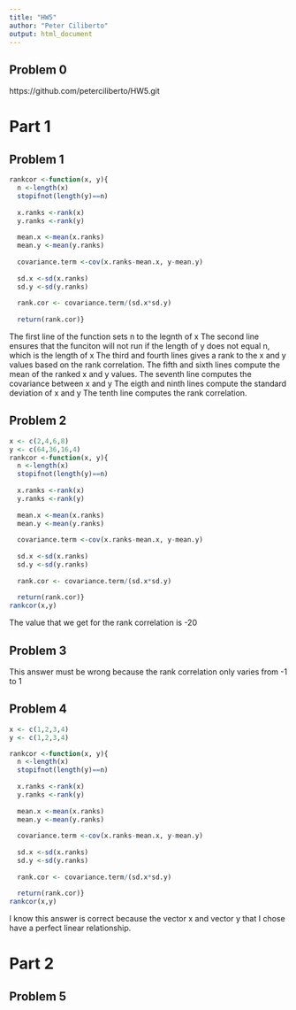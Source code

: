 ```yaml
---
title: "HW5"
author: "Peter Ciliberto"
output: html_document
---
```


## Problem 0 

https://github.com/peterciliberto/HW5.git

# Part 1

## Problem 1 

```r
rankcor <-function(x, y){
  n <-length(x)
  stopifnot(length(y)==n)
  
  x.ranks <-rank(x)
  y.ranks <-rank(y)
  
  mean.x <-mean(x.ranks)
  mean.y <-mean(y.ranks)
  
  covariance.term <-cov(x.ranks-mean.x, y-mean.y)
  
  sd.x <-sd(x.ranks)
  sd.y <-sd(y.ranks)
  
  rank.cor <- covariance.term/(sd.x*sd.y)
  
  return(rank.cor)}
```

The first line of the function sets n to the legnth of x
The second line ensures that the funciton will not run if the length of y does not equal n, which is the length of x
The third and fourth lines gives a rank to the x and y values based on the rank correlation.
The fifth and sixth lines compute the mean of the ranked x and y values.
The seventh line computes the covariance between x and y 
The eigth and ninth lines compute the standard deviation of x and y 
The tenth line computes the rank correlation.

## Problem 2

```r
x <- c(2,4,6,8)
y <- c(64,36,16,4)
rankcor <-function(x, y){
  n <-length(x)
  stopifnot(length(y)==n)
  
  x.ranks <-rank(x)
  y.ranks <-rank(y)
  
  mean.x <-mean(x.ranks)
  mean.y <-mean(y.ranks)
  
  covariance.term <-cov(x.ranks-mean.x, y-mean.y)
  
  sd.x <-sd(x.ranks)
  sd.y <-sd(y.ranks)
  
  rank.cor <- covariance.term/(sd.x*sd.y)
  
  return(rank.cor)}
rankcor(x,y)
```

The value that we get for the rank correlation is -20

## Problem 3 

This answer must be wrong because the rank correlation only varies from -1 to 1

## Problem 4 
 
```r
x <- c(1,2,3,4)
y <- c(1,2,3,4)

rankcor <-function(x, y){
  n <-length(x)
  stopifnot(length(y)==n)
  
  x.ranks <-rank(x)
  y.ranks <-rank(y)
  
  mean.x <-mean(x.ranks)
  mean.y <-mean(y.ranks)
  
  covariance.term <-cov(x.ranks-mean.x, y-mean.y)
  
  sd.x <-sd(x.ranks)
  sd.y <-sd(y.ranks)
  
  rank.cor <- covariance.term/(sd.x*sd.y)
  
  return(rank.cor)}
rankcor(x,y)
```

I know this answer is correct because the vector x and vector y that I chose have a perfect linear relationship. 

# Part 2

## Problem 5 












































































































